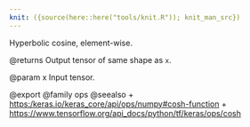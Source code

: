```yaml
---
knit: ({source(here::here("tools/knit.R")); knit_man_src})
---
```

Hyperbolic cosine, element-wise.

@returns
    Output tensor of same shape as `x`.

@param x Input tensor.

@export
@family ops
@seealso
+ <https:/keras.io/keras_core/api/ops/numpy#cosh-function>
+ <https://www.tensorflow.org/api_docs/python/tf/keras/ops/cosh>
